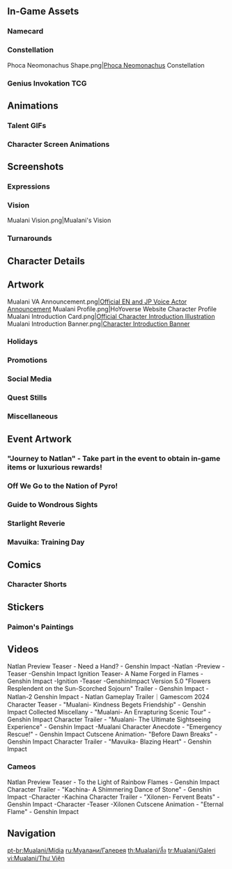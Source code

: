 {{CharacterTabs}}
{{TOC Limit}}

==In-Game Assets==
{{Assets}}

===Namecard===
{{Assets/Namecard|Sharky|Mualani}}

===Constellation===
<gallery>Phoca Neomonachus Shape.png|[[Phoca Neomonachus]] Constellation</gallery>

=== Genius Invokation TCG ===
{{Main|Genius Invokation TCG}}
{{Genius Invokation TCG Cards by Featured Gallery|
| features = Mualani
}}

==Animations==
===Talent GIFs===
{{Talent Previews by Character|Mualani}}

===Character Screen Animations===
{{Preview/CharacterAnimations}}

==Screenshots==
===Expressions===
{{Character Expression|Mualani|Default|Happy|Confident}}

===Vision===
<gallery>Mualani Vision.png|Mualani's Vision</gallery>

===Turnarounds===
{{Turnarounds}}

==Character Details==
{{Files by Character Gallery|Character Details|character=Mualani}}

==Artwork==
<gallery>
Mualani VA Announcement.png|[https://twitter.com/GenshinImpact/status/1811611951207747642 Official EN and JP Voice Actor Announcement]
Mualani Profile.png|HoYoverse Website Character Profile
Mualani Introduction Card.png|[https://twitter.com/GenshinImpact/status/1812789269406388614 Official Character Introduction Illustration]
Mualani Introduction Banner.png|[https://www.hoyolab.com/article/31079191 Character Introduction Banner]
</gallery>

===Holidays===
{{Files by Character Gallery|Holiday Artwork}}

<!--
===Birthdays===
{{Files by Character Gallery|Mualani Birthday Artwork|character = Mualani|not1=Character Shorts|not2=Taking Pictures and Recounting Good Times Images}}

;Character Shorts
{{Files by Character Gallery|Mualani Birthday Artwork|character = Mualani|not1=Character Birthday Artwork|not2=Taking Pictures and Recounting Good Times Images}}

;Taking Pictures and Recounting Good Times
{{Main|Taking Pictures and Recounting Good Times/Story/Mualani}}
{{Files by Character Gallery|Mualani Birthday Artwork|character = Mualani|not1=Character Shorts|not2=Character Birthday Artwork}}
-->
===Promotions===
{{Files by Character Gallery|Promotional Artwork}}

===Social Media===
{{Files by Character Gallery|Social Media Celebration}}

===Quest Stills===
{{Files by Character Gallery|Quest Stills}}

===Miscellaneous===
{{Files by Character Gallery|Miscellaneous Artwork}}

==Event Artwork==
==="Journey to Natlan" - Take part in the event to obtain in-game items or luxurious rewards!===
{{Main|"Journey to Natlan" - Take part in the event to obtain in-game items or luxurious rewards!}}
{{Files by Character Gallery|Journey to Natlan Images}}

===Off We Go to the Nation of Pyro!===
{{Main|Off We Go to the Nation of Pyro!}}
{{Files by Character Gallery|Off We Go to the Nation of Pyro! Images}}

===Guide to Wondrous Sights===
{{Main|Guide to Wondrous Sights}}
{{Files by Character Gallery|Guide to Wondrous Sights Images}}

===Starlight Reverie===
{{Main|Starlight Reverie}}
{{Files by Character Gallery|Starlight Reverie Images}}

===Mavuika: Training Day===
{{Main|Mavuika: Training Day}}
{{Files by Character Gallery|Mavuika: Training Day Images}}

==Comics==<!--
===Genshin Impact Preview Manga===
<gallery>

</gallery>

===4-Panel Comics===
<gallery>

</gallery>
-->
===Character Shorts===
{{Files by Character Gallery|Character Shorts|character = Mualani|not1=Mualani Birthday Artwork}}

==Stickers==
===Paimon's Paintings===
{{Paimon's Paintings Images|Mualani|nochar=1|nopplink=1}}

<!--
===Special Program Chibis===
{{Files by Character Gallery|Special Program Chibis}}
-->

==Videos==
<!-- Keep videos in chronological order. -->
<gallery>
Natlan Preview Teaser - Need a Hand? - Genshin Impact -Natlan -Preview -Teaser -Genshin Impact
Ignition Teaser- A Name Forged in Flames - Genshin Impact -Ignition -Teaser -GenshinImpact
Version 5.0 "Flowers Resplendent on the Sun-Scorched Sojourn" Trailer - Genshin Impact -Natlan-2
Genshin Impact - Natlan Gameplay Trailer｜Gamescom 2024
Character Teaser - "Mualani- Kindness Begets Friendship" - Genshin Impact
Collected Miscellany - "Mualani- An Enrapturing Scenic Tour" - Genshin Impact
Character Trailer - "Mualani- The Ultimate Sightseeing Experience" - Genshin Impact -Mualani
Character Anecdote - "Emergency Rescue!" - Genshin Impact
Cutscene Animation- "Before Dawn Breaks" - Genshin Impact
Character Trailer - "Mavuika- Blazing Heart" - Genshin Impact
</gallery>

===Cameos===
<gallery>
Natlan Preview Teaser - To the Light of Rainbow Flames - Genshin Impact
Character Trailer - "Kachina- A Shimmering Dance of Stone" - Genshin Impact -Character -Kachina
Character Trailer - "Xilonen- Fervent Beats" - Genshin Impact -Character -Teaser -Xilonen
Cutscene Animation - "Eternal Flame" - Genshin Impact
</gallery>
<!--
==References==
{{Reflist}}
-->

==Navigation==
{{Character Navbox|Gallery}}

[[pt-br:Mualani/Mídia]]
[[ru:Муалани/Галерея]]
[[th:Mualani/สื่อ]]
[[tr:Mualani/Galeri]]
[[vi:Mualani/Thư Viện]]
